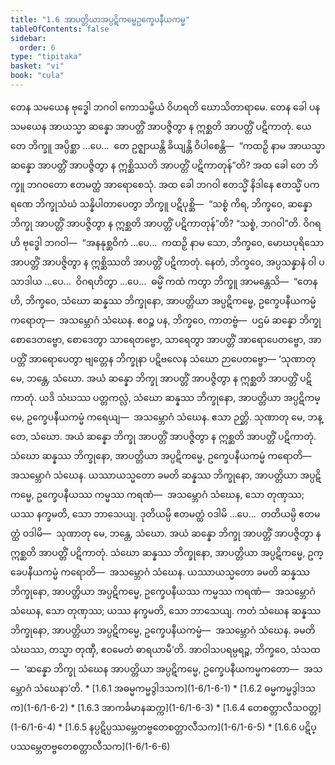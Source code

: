 ```yaml
---
title: "1.6 အာပတ္တိယာအပ္ပဋိကမ္မေဥက္ခေပနီယကမ္မ"
tableOfContents: false
sidebar:
  order: 6
type: "tipitaka"
basket: "vi"
book: "cula"
---
```



<DynamicBreadcrumb />

<Division number="56" book="cula" e="ch" v="4" p="58">

<Paragraph number="260" book="cula">
တေန သမယေန ဗုဒ္ဓေါ ဘဂဝါ ကောသမ္ဗိယံ ဝိဟရတိ ဃောသိတာရာမေ. တေန ခေါ ပန သမယေန အာယသ္မာ ဆန္နော အာပတ္တိံ အာပဇ္ဇိတွာ န ဣစ္ဆတိ အာပတ္တိံ ပဋိကာတုံ. ယေ တေ ဘိက္ခူ အပ္ပိစ္ဆာ …ပေ…  တေ ဥဇ္ဈာယန္တိ ခိယျန္တိ ဝိပါစေန္တိ—  “ကထဉှိ နာမ အာယသ္မာ ဆန္နော အာပတ္တိံ အာပဇ္ဇိတွာ န ဣစ္ဆိဿတိ အာပတ္တိံ ပဋိကာတုန်”တိ? အထ ခေါ တေ ဘိက္ခူ ဘဂဝတော ဧတမတ္ထံ အာရောစေသုံ.


</Paragraph>

<Paragraph number="261" book="cula">
အထ ခေါ ဘဂဝါ ဧတသ္မိံ နိဒါနေ ဧတသ္မိံ ပကရဏေ ဘိက္ခုသံဃံ သန္နိပါတာပေတွာ ဘိက္ခူ ပဋိပုစ္ဆိ—  “သစ္စံ ကိရ, ဘိက္ခဝေ, ဆန္နော ဘိက္ခု အာပတ္တိံ အာပဇ္ဇိတွာ န ဣစ္ဆတိ အာပတ္တိံ ပဋိကာတုန်”တိ? “သစ္စံ, ဘဂဝါ”တိ. ဝိဂရဟိ ဗုဒ္ဓေါ ဘဂဝါ—  “အနနုစ္ဆဝိကံ …ပေ…  ကထဉှိ နာမ သော, ဘိက္ခဝေ, မောဃပုရိသော အာပတ္တိံ အာပဇ္ဇိတွာ န ဣစ္ဆိဿတိ အာပတ္တိံ ပဋိကာတုံ. နေတံ, ဘိက္ခဝေ, အပ္ပသန္နာနံ ဝါ ပသာဒါယ …ပေ…  ဝိဂရဟိတွာ …ပေ…  ဓမ္မိံ ကထံ ကတွာ ဘိက္ခူ အာမန္တေသိ—  “တေန ဟိ, ဘိက္ခဝေ, သံဃော ဆန္နဿ ဘိက္ခုနော, အာပတ္တိယာ အပ္ပဋိကမ္မေ, ဥက္ခေပနီယကမ္မံ ကရောတု—  အသမ္ဘောဂံ သံဃေန. ဧဝဉ္စ ပန, ဘိက္ခဝေ, ကာတဗ္ဗံ—  ပဌမံ ဆန္နော ဘိက္ခု စောဒေတဗ္ဗော, စောဒေတွာ သာရေတဗ္ဗော, သာရေတွာ အာပတ္တိံ အာရောပေတဗ္ဗော, အာပတ္တိံ အာရောပေတွာ ဗျတ္တေန ဘိက္ခုနာ ပဋိဗလေန သံဃော ဉာပေတဗ္ဗော—


</Paragraph>

<Paragraph number="262" book="cula">
‘သုဏာတု မေ, ဘန္တေ, သံဃော. အယံ ဆန္နော ဘိက္ခု အာပတ္တိံ အာပဇ္ဇိတွာ န ဣစ္ဆတိ အာပတ္တိံ ပဋိကာတုံ. ယဒိ သံဃဿ ပတ္တကလ္လံ, သံဃော ဆန္နဿ ဘိက္ခုနော, အာပတ္တိယာ အပ္ပဋိကမ္မေ, ဥက္ခေပနီယကမ္မံ ကရေယျ—  အသမ္ဘောဂံ သံဃေန. ဧသာ ဉတ္တိ.


</Paragraph>

<Paragraph number="263" book="cula">
သုဏာတု မေ, ဘန္တေ, သံဃော. အယံ ဆန္နော ဘိက္ခု အာပတ္တိံ အာပဇ္ဇိတွာ န ဣစ္ဆတိ အာပတ္တိံ ပဋိကာတုံ. သံဃော ဆန္နဿ ဘိက္ခုနော, အာပတ္တိယာ အပ္ပဋိကမ္မေ, ဥက္ခေပနီယကမ္မံ ကရောတိ—  အသမ္ဘောဂံ သံဃေန. ယဿာယသ္မတော ခမတိ ဆန္နဿ ဘိက္ခုနော, အာပတ္တိယာ အပ္ပဋိကမ္မေ, ဥက္ခေပနီယဿ ကမ္မဿ ကရဏံ—  အသမ္ဘောဂံ သံဃေန, သော တုဏှဿ; ယဿ နက္ခမတိ, သော ဘာသေယျ.


</Paragraph>

<Paragraph number="264" book="cula">
ဒုတိယမ္ပိ ဧတမတ္ထံ ဝဒါမိ …ပေ…  တတိယမ္ပိ ဧတမတ္ထံ ဝဒါမိ—  သုဏာတု မေ, ဘန္တေ, သံဃော. အယံ ဆန္နော ဘိက္ခု အာပတ္တိံ အာပဇ္ဇိတွာ န ဣစ္ဆတိ အာပတ္တိံ ပဋိကာတုံ. သံဃော ဆန္နဿ ဘိက္ခုနော, အာပတ္တိယာ အပ္ပဋိကမ္မေ, ဥက္ခေပနီယကမ္မံ ကရောတိ—  အသမ္ဘောဂံ သံဃေန. ယဿာယသ္မတော ခမတိ ဆန္နဿ ဘိက္ခုနော, အာပတ္တိယာ အပ္ပဋိကမ္မေ, ဥက္ခေပနီယဿ ကမ္မဿ ကရဏံ—  အသမ္ဘောဂံ သံဃေန, သော တုဏှဿ; ယဿ နက္ခမတိ, သော ဘာသေယျ.


</Paragraph>

<Paragraph number="265" book="cula">
ကတံ သံဃေန ဆန္နဿ ဘိက္ခုနော, အာပတ္တိယာ အပ္ပဋိကမ္မေ, ဥက္ခေပနီယကမ္မံ—  အသမ္ဘောဂံ သံဃေန. ခမတိ သံဃဿ, တသ္မာ တုဏှီ, ဧဝမေတံ ဓာရယာမီ’တိ.


</Paragraph>

<Paragraph number="266" book="cula">
အာဝါသပရမ္ပရဉ္စ, ဘိက္ခဝေ, သံသထ—  ‘ဆန္နော ဘိက္ခု သံဃေန အာပတ္တိယာ အပ္ပဋိကမ္မေ, ဥက္ခေပနီယကမ္မကတော—  အသမ္ဘောဂံ သံဃေနာ’တိ.

</Paragraph>
</Division>

<TableOfContents book="cula" section="1.6">
* [1.6.1 အဓမ္မကမ္မဒွါဒသက](1-6/1-6-1)
* [1.6.2 ဓမ္မကမ္မဒွါဒသက](1-6/1-6-2)
* [1.6.3 အာကင်္ခမာနဆက္က](1-6/1-6-3)
* [1.6.4 တေစတ္တာလီသဝတ္တ](1-6/1-6-4)
* [1.6.5 နပ္ပဋိပ္ပဿမ္ဘေတဗ္ဗတေစတ္တာလီသက](1-6/1-6-5)
* [1.6.6 ပဋိပ္ပဿမ္ဘေတဗ္ဗတေစတ္တာလီသက](1-6/1-6-6)
</TableOfContents>